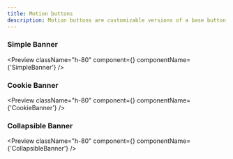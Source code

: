 ```yaml
---
title: Motion buttons
description: Motion buttons are customizable versions of a base button that enhance interaction with added styles and features.
---
```


### Simple Banner

<Preview
  className="h-80"
  component={<SimpleBanner></SimpleBanner>}
  componentName={'SimpleBanner'}
/>

### Cookie Banner

<Preview
  className="h-80"
  component={<CookieBanner></CookieBanner>}
  componentName={'CookieBanner'}
/>

### Collapsible Banner

<Preview
  className="h-80"
  component={<CollapsibleBanner></CollapsibleBanner>}
  componentName={'CollapsibleBanner'}
/>